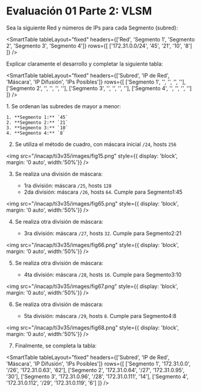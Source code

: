# Evaluación 01 Parte 2: VLSM

Sea la siguiente Red y números de IPs para cada Segmento (subred):

<SmartTable
	tableLayout="fixed"
	headers={['Red', 'Segmento 1', 'Segmento 2', 'Segmento 3', 'Segmento 4']}
	rows={[
		['172.31.0.0/24', '45', '21', '10', '8']
	]}
/>

Explicar claramente el desarrollo y completar la siguiente tabla:

<SmartTable
	tableLayout="fixed"
	headers={['Subred', 'IP de Red', 'Máscara', 'IP Difusión', 'IPs Posibles']}
	rows={[
		['Segmento 1', '', '', '', ''],
		['Segmento 2', '', '', '', ''],
		['Segmento 3', '', '', '', ''],
		['Segmento 4', '', '', '', '']
	]}
/>

<Solution>
1. Se ordenan las subredes de mayor a menor:

    1. **Segmento 1:** `45`
    2. **Segmento 2:** `21`
    3. **Segmento 3:** `10`
    4. **Segmento 4:** `8`

2. Se utiliza el método de cuadro, con máscara inicial `/24`, hosts `256`

<img
	src="/inacap/ti3v35/images/fig15.png"
	style={{ display: 'block', margin: '0 auto', width:'50%'}}
/>
<br/>

3. Se realiza una división de máscara:

    - 1ra división: máscara `/25`, hosts `128`
    - 2da división: máscara `/26`, hosts `64`. Cumple para Segmento1:45

<img
	src="/inacap/ti3v35/images/fig65.png"
	style={{ display: 'block', margin: '0 auto', width:'50%'}}
/>
<br/>

4. Se realiza otra división de máscara:

    - 3ra división: máscara `/27`, hosts `32`. Cumple para Segmento2:21

<img
	src="/inacap/ti3v35/images/fig66.png"
	style={{ display: 'block', margin: '0 auto', width:'50%'}}
/>
<br/>

5. Se realiza otra división de máscara:

    - 4ta división: máscara `/28`, hosts `16`. Cumple para Segmento3:10

<img
	src="/inacap/ti3v35/images/fig67.png"
	style={{ display: 'block', margin: '0 auto', width:'50%'}}
/>
<br/>

6. Se realiza otra división de máscara:

    - 5ta división: máscara `/29`, hosts `8`. Cumple para Segmento4:8

<img
	src="/inacap/ti3v35/images/fig68.png"
	style={{ display: 'block', margin: '0 auto', width:'50%'}}
/>
<br/>

7. Finalmente, se completa la tabla:

<SmartTable
	tableLayout="fixed"
	headers={['Subred', 'IP de Red', 'Máscara', 'IP Difusión', 'IPs Posibles']}
	rows={[
		['Segmento 1', '172.31.0.0', '/26', '172.31.0.63', '62'],
		['Segmento 2', '172.31.0.64', '/27', '172.31.0.95', '30'],
		['Segmento 3', '172.31.0.96', '/28', '172.31.0.111', '14'],
		['Segmento 4', '172.31.0.112', '/29', '172.31.0.119', '6']
	]}
/>

</Solution>
